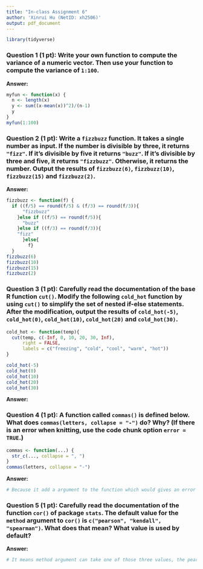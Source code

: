 ---
title: "In-class Assignment 6"
author: 'Xinrui Hu (NetID: xh2506)'
output: pdf_document
---

```{r, include=FALSE}
library(tidyverse)
```

### Question 1 (1 pt): Write your own function to compute the variance of a numeric vector. Then use your function to compute the variance of `1:100`.
**Answer:** 
```{r}
myfun <- function(x) {
  n <- length(x)
  y <- sum((x-mean(x))^2)/(n-1)
  y
}
myfun(1:100)
```



### Question 2 (1 pt): Write a `fizzbuzz` function. It takes a single number as input. If the number is divisible by three, it returns `"fizz"`. If it’s divisible by five it returns `"buzz"`. If it’s divisible by three and five, it returns `"fizzbuzz"`. Otherwise, it returns the number. Output the results of `fizzbuzz(6)`, `fizzbuzz(10)`, `fizzbuzz(15)` and `fizzbuzz(2)`.
**Answer:** 
```{r}

fizzbuzz <- function(f) {
  if ((f/5) == round(f/5) & (f/3) == round(f/3)){
      "fizzbuzz"
    }else if ((f/5) == round(f/5)){
      "buzz"
    }else if ((f/3) == round(f/3)){
    "fizz"
      }else{
        f}
  }
fizzbuzz(6)
fizzbuzz(10)
fizzbuzz(15)
fizzbuzz(2)
```



### Question 3 (1 pt): Carefully read the documentation of the base R function `cut()`. Modify the following `cold_hot` function by using `cut()` to simplify the set of nested if-else statements. After the modification, output the results of `cold_hot(-5)`, `cold_hot(0)`, `cold_hot(10)`, `cold_hot(20)` and `cold_hot(30)`.
```{r}
cold_hot <- function(temp){
  cut(temp, c(-Inf, 0, 10, 20, 30, Inf),
      right = FALSE,
      labels = c("freezing", "cold", "cool", "warm", "hot"))
}

cold_hot(-5)
cold_hot(0)
cold_hot(10)
cold_hot(20)
cold_hot(30)
```
**Answer:** 



### Question 4 (1 pt): A function called `commas()` is defined below. What does `commas(letters, collapse = "-")` do? Why? (If there is an error when knitting, use the code chunk option `error = TRUE`.)
```{r,error = TRUE}
commas <- function(...) {
  str_c(..., collapse = ", ")
}
commas(letters, collapse = "-")
```
**Answer:** 
```{r}
# Because it add a argument to the function which would gives an error
```



### Question 5 (1 pt): Carefully read the documentation of the function `cor()` of package `stats`. The default value for the `method` argument to `cor()` is `c("pearson", "kendall", "spearman")`. What does that mean? What value is used by default?
**Answer:** 
```{r}
# It means method argument can take one of those three values, the pearson is used by default.
```


